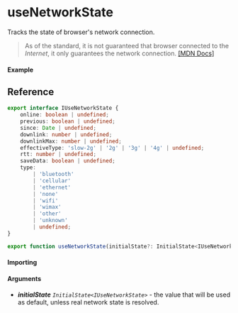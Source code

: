 # useNetworkState

Tracks the state of browser's network connection.

> As of the standard, it is not guaranteed that browser connected to the _Internet_, it only
> guarantees the network connection.
> [[MDN Docs]](https://developer.mozilla.org/en-US/docs/Web/API/NavigatorOnLine/onLine)

#### Example

## Reference

```ts
export interface IUseNetworkState {
	online: boolean | undefined;
	previous: boolean | undefined;
	since: Date | undefined;
	downlink: number | undefined;
	downlinkMax: number | undefined;
	effectiveType: 'slow-2g' | '2g' | '3g' | '4g' | undefined;
	rtt: number | undefined;
	saveData: boolean | undefined;
	type:
		| 'bluetooth'
		| 'cellular'
		| 'ethernet'
		| 'none'
		| 'wifi'
		| 'wimax'
		| 'other'
		| 'unknown'
		| undefined;
}

export function useNetworkState(initialState?: InitialState<IUseNetworkState>): IUseNetworkState;
```

#### Importing

#### Arguments

- _**initialState**_ _`InitialState<IUseNetworkState>`_ - the value that will be used as default,
  unless real network state is resolved.
